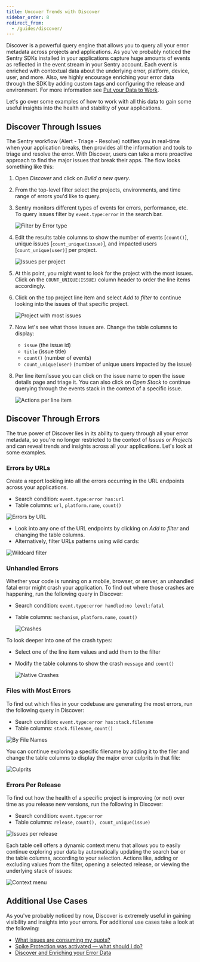 ```yaml
---
title: Uncover Trends with Discover
sidebar_order: 8
redirect_from:
  - /guides/discover/
---
```


Discover is a powerful query engine that allows you to query all your error metadata across projects and applications. As you've probably noticed the Sentry SDKs installed in your applications capture huge amounts of events as reflected in the event stream in your Sentry account. Each event is enriched with contextual data about the underlying error, platform, device, user, and more. Also, we highly encourage enriching your error data through the SDK by adding custom tags and configuring the release and environment. For more information see [Put your Data to Work](/guides/enrich-data/).

Let's go over some examples of how to work with all this data to gain some useful insights into the health and stability of your applications.

## Discover Through Issues

The Sentry workflow (Alert - Triage - Resolve) notifies you in real-time when your application breaks, then provides all the information and tools to triage and resolve the error. With Discover, users can take a more proactive approach to find the major issues that break their apps. The flow looks something like this:

1. Open _Discover_ and click on _Build a new query_.

2. From the top-level filter select the projects, environments, and time range of errors you'd like to query.

3. Sentry monitors different types of events for errors, performance, etc. To query issues filter by `event.type:error` in the search bar.

   ![Filter by Error type](004.png)

4. Edit the results table columns to show the number of events [`count()`], unique issues [`count_unique(issue)`], and impacted users [`count_unique(user)`] per project.

   ![Issues per project](001.png)

5. At this point, you might want to look for the project with the most issues. Click on the `COUNT_UNIQUE(ISSUE)` column header to order the line items accordingly.

6. Click on the top project line item and select _Add to filter_ to continue looking into the issues of that specific project.

   ![Project with most issues](002.png)

7. Now let's see what those issues are. Change the table columns to display:

   - `issue` (the issue id)
   - `title` (issue title)
   - `count()` (number of events)
   - `count_unique(user)` (number of unique users impacted by the issue)

8. Per line item/issue you can click on the issue name to open the issue details page and triage it. You can also click on _Open Stack_ to continue querying through the events stack in the context of a specific issue.

   ![Actions per line item](003.png)

## Discover Through Errors

The true power of Discover lies in its ability to query through all your error metadata, so you're no longer restricted to the context of _Issues_ or _Projects_ and can reveal trends and insights across all your applications. Let's look at some examples.

### Errors by URLs

Create a report looking into all the errors occurring in the URL endpoints across your applications.

- Search condition: `event.type:error has:url`
- Table columns: `url`, `platform.name`, `count()`

![Errors by URL](005.png)

- Look into any one of the URL endpoints by clicking on _Add to filter_ and changing the table columns.
- Alternatively, filter URLs patterns using wild cards:

![Wildcard filter](009.png)

### Unhandled Errors

Whether your code is running on a mobile, browser, or server, an unhandled fatal error might crash your application. To find out where those crashes are happening, run the following query in Discover:

- Search condition: `event.type:error handled:no level:fatal`
- Table columns: `mechanism`, `platform.name`, `count()`

  ![Crashes](006.png)

To look deeper into one of the crash types:

- Select one of the line item values and add them to the filter
- Modify the table columns to show the crash `message` and `count()`

  ![Native Crashes](007.png)

### Files with Most Errors

To find out which files in your codebase are generating the most errors, run the following query in Discover:

- Search condition: `event.type:error has:stack.filename`
- Table columns: `stack.filename`, `count()`

![By File Names](010.png)

You can continue exploring a specific filename by adding it to the filer and change the table columns to display the major error culprits in that file:

![Culprits](008.png)

### Errors Per Release

To find out how the health of a specific project is improving (or not) over time as you release new versions, run the following in Discover:

- Search condition: `event.type:error`
- Table columns: `release`, `count(), count_unique(issue)`

![Issues per release](012.png)

Each table cell offers a dynamic context menu that allows you to easily continue exploring your data by automatically updating the search bar or the table columns, according to your selection. Actions like, adding or excluding values from the filter, opening a selected release, or viewing the underlying stack of issues:

![Context menu](013.png)

## Additional Use Cases

As you've probably noticed by now, Discover is extremely useful in gaining visibility and insights into your errors. For additional use cases take a look at the following:

- [What issues are consuming my quota?](/accounts/quotas/manage-event-stream-guide/#-what-issues-are-consuming-my-quota)
- [Spike Protection was activated — what should I do?](/accounts/quotas/manage-event-stream-guide/#-spike-protection-was-activated--what-should-i-do)
- [Discover and Enriching your Error Data](/guides/enrich-data/#discover)
